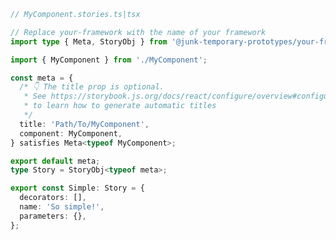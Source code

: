 ```ts
// MyComponent.stories.ts|tsx

// Replace your-framework with the name of your framework
import type { Meta, StoryObj } from '@junk-temporary-prototypes/your-framework';

import { MyComponent } from './MyComponent';

const meta = {
  /* 👇 The title prop is optional.
   * See https://storybook.js.org/docs/react/configure/overview#configure-story-loading
   * to learn how to generate automatic titles
   */
  title: 'Path/To/MyComponent',
  component: MyComponent,
} satisfies Meta<typeof MyComponent>;

export default meta;
type Story = StoryObj<typeof meta>;

export const Simple: Story = {
  decorators: [],
  name: 'So simple!',
  parameters: {},
};
```

